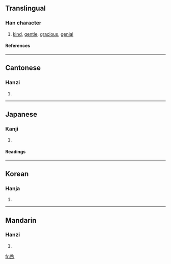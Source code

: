 ==Translingual==
===Han character===
{{Han char|rn=86|rad=火|as=09|sn=13|four=6733<sub>2</sub>|canj=日口火 (ARF), X日口火 (XARF)}}
# [[kind]], [[gentle]], [[gracious]], [[genial]]
====References====
{{Han ref|kx=0677.350|dkj=19225|dj=1089.020|hdz=32220.170|uh=7166|ud=29030|bh=B7D6|bd=47062}}

----
==Cantonese==
===Hanzi===
{{yue-hanzi|jyut=|y=yu3}}
# {{defn|Cantonese}}

----
==Japanese==
===Kanji===
{{ja-kanji|grade=|rs=火09}}
# {{defn|Japanese}} 
====Readings====
{{ja-readings|on=[[く]] (ku)|kun=[[あたためる]] (atatameru)}}

----
==Korean==
===Hanja===
{{ko-hanja|hangeul=후|eumhun=|rv=hu|mr=hu|y=hwu}}
# {{defn|Korean}}

----
==Mandarin==
===Hanzi===
{{cmn-hanzi|pin=[[xǔ]] ([[xu3]])|wg=hsü<sup>3</sup>}}
# {{defn|Mandarin}}

[[fr:煦]]